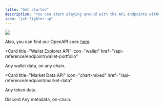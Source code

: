 ```yaml
---
title: "Get started"
description: "You can start playing around with the API endpoints without signing up, but latency will be increased."
icon: "jet-fighter-up"
---
```


<Frame>
  <img src="https://i.imgur.com/eZ2hAXj.png" />
</Frame>

Also, you can find our OpenAPI spec [here](https://api.mobula.io/.well-known/openapi.yml).

<CardGroup>

<Card
  title="Wallet Explorer API"
  icon="wallet"
  href="/api-reference/endpoint/wallet-portfolio"
>
  Any wallet data, on any chain.
</Card>

<Card
  title="Market Data API"
  icon="chart-mixed"
  href="/api-reference/endpoint/market-data"
>
  Any token data.
</Card>

<Card title="Support" icon="Discord" href="https://discord.gg/JVT7xKm3AD">
  Discord
</Card>

<Card title="Metadata API" icon="hashtag" href="/api-reference/endpoint/all">
  Any metadata, on-chain.
</Card>

</CardGroup>
